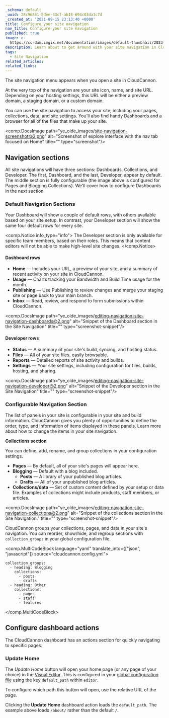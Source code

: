 ```yaml
---
_schema: default
_uuid: 28c96881-8dee-43cf-ab18-694c03da1c7d
_created_at: '2021-09-15 23:13:40 +0000'
title: Configure your site navigation
nav_title: Configure your site navigation
published: true
image: >-
  https://cc-dam.imgix.net/documentation/images/default-thumbnail/2023-Q4/CloudCannon-Documentation-Thumbnail.png
description: Learn about to get around with your site navigation in CloudCannon.
tags:
  - Site Navigation
related_articles:
related_links:
---
```

The site navigation menu appears when you open a site in CloudCannon.

At the very top of the navigation are your site icon, name, and site URL. Depending on your hosting settings, this URL will be either a preview domain, a staging domain, or a custom domain.

You can use the site navigation to access your site, including your pages, collections, data, and site settings. You'll also find handy Dashboards and a browser for all of the files that make up your site.

<comp.DocsImage path="ye_olde_images/site-navigation-screenshot@2.png" alt="Screenshot of explore interface with the nav tab focused on Home" title="" type="screenshot"/>

## Navigation sections

All site navigations will have three sections: Dashboards, Collections, and Developer. The first, Dashboard, and the last, Developer, appear by default. The middle section is fully configurable (the image above is configured for Pages and Blogging Collections). We'll cover how to configure Dashboards in the next section.

### Default Navigation Sections

Your Dashboard will show a couple of default rows, with others available based on your site setup. In contrast, your Developer section will show the same four default rows for every site.

<comp.Notice info_type="info">
  The Developer section is only available for specific team members, based on their roles. This means that content editors will not be able to make high-level site changes.
</comp.Notice>

#### Dashboard rows

* **Home** — Includes your URL, a preview of your site, and a summary of recent activity on your site in CloudCannon.
* **Usage** — Charts tracking your Bandwidth and Build Time usage for the month.
* **Publishing** — Use Publishing to review changes and merge your staging site or page back to your main branch.
* **Inbox** — Read, review, and respond to form submissions within CloudCannon.

<comp.DocsImage path="ye_olde_images/editing-navigation-site-navigation-dashboards@2.png" alt="Snippet of the Dashboard section in the Site Navigation" title="" type="screenshot-snippet"/>

#### Developer rows

* **Status** — A summary of your site's build, syncing, and hosting status.
* **Files** — All of your site files, easily browsable.
* **Reports** — Detailed reports of site activity and builds.
* **Settings** — Your site settings, including configuration for files, builds, hosting, and sharing.

<comp.DocsImage path="ye_olde_images/editing-navigation-site-navigation-developer@2.png" alt="Snippet of the Developer section in the Site Navigation" title="" type="screenshot-snippet"/>

### Configurable Navigation Section

The list of panels in your site is configurable in your site and build information. CloudCannon gives you plenty of opportunities to define the order, type, and information of items displayed in these panels. Learn more about how to change the items in your site navigation.

**Collections section**

You can define, add, rename, and group collections in your configuration settings.

* **Pages** — By default, all of your site's pages will appear here.
* **Blogging** — Default with a blog included.
  * **Posts** — A library of your published blog articles.
  * **Drafts** — All of your unpublished blog articles.
* **Collections/data** — Set of custom content defined by your setup or data file. Examples of collections might include products, staff members, or articles.

<comp.DocsImage path="ye_olde_images/editing-navigation-site-navigation-collections@2.png" alt="Snippet of the collections section in the Site Navigation." title="" type="screenshot-snippet"/>

CloudCannon groups your collections, pages, and data in your site's navigation. You can reorder, show/hide, and regroup sections with `collection_groups` in your global configuration file.

<comp.MultiCodeBlock language="yaml" translate_into={["json", "javascript"]} source="cloudcannon.config.yml">
```
collection_groups:
  - heading: Blogging
    collections:
      - posts
      - drafts
  - heading: Other
    collections:
      - pages
      - staff
      - features
```
</comp.MultiCodeBlock>

## Configure dashboard actions

The CloudCannon dashboard has an actions section for quickly navigating to specific pages.

### Update Home

The *Update Home* button will open your home page (or any page of your choice) in the [Visual Editor](/documentation/articles/introducing-the-visual-editor). This is configured in your [global configuration file](/documentation/articles/create-a-global-configuration-file/) using the key `default_path` within `editor`.

To configure which path this button will open, use the relative URL of the page.

<div data-cms-snippet-id="1ab54132-0fa8-4149-9206-71aee9ac4e0b" data-cms-snippet-type="block"></div>

Clicking the **Update Home** dashboard action loads the `default_path`. The example above loads `/about/` rather than the default `/`.